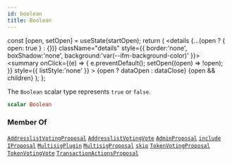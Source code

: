 ```yaml
---
id: boolean
title: Boolean
---
```









  const [open, setOpen] = useState(startOpen);
  return (
    <details {...(open ? { open: true } : {})} className="details" style={{ border:'none', boxShadow:'none', background:'var(--ifm-background-color)' }}>
      <summary
        onClick={(e) => {
          e.preventDefault();
          setOpen((open) => !open);
        }}
        style={{ listStyle:'none' }}
      >
      {open ? dataOpen : dataClose}
      </summary>
      {open && children}
    </details>
  );
};








The `Boolean` scalar type represents `true` or `false`.


```graphql
scalar Boolean
```








### Member Of

[`AddresslistVotingProposal`](/docs/next/subgraph/reference-guide/objects/addresslist-voting-proposal)  <Badge class="badge badge--secondary" text="object"/><Bullet />[`AddresslistVotingVote`](/docs/next/subgraph/reference-guide/objects/addresslist-voting-vote)  <Badge class="badge badge--secondary" text="object"/><Bullet />[`AdminProposal`](/docs/next/subgraph/reference-guide/objects/admin-proposal)  <Badge class="badge badge--secondary" text="object"/><Bullet />[`include`](/docs/next/subgraph/reference-guide/directives/include)  <Badge class="badge badge--secondary" text="directive"/><Bullet />[`IProposal`](/docs/next/subgraph/reference-guide/interfaces/iproposal)  <Badge class="badge badge--secondary" text="interface"/><Bullet />[`MultisigPlugin`](/docs/next/subgraph/reference-guide/objects/multisig-plugin)  <Badge class="badge badge--secondary" text="object"/><Bullet />[`MultisigProposal`](/docs/next/subgraph/reference-guide/objects/multisig-proposal)  <Badge class="badge badge--secondary" text="object"/><Bullet />[`skip`](/docs/next/subgraph/reference-guide/directives/skip)  <Badge class="badge badge--secondary" text="directive"/><Bullet />[`TokenVotingProposal`](/docs/next/subgraph/reference-guide/objects/token-voting-proposal)  <Badge class="badge badge--secondary" text="object"/><Bullet />[`TokenVotingVote`](/docs/next/subgraph/reference-guide/objects/token-voting-vote)  <Badge class="badge badge--secondary" text="object"/><Bullet />[`TransactionActionsProposal`](/docs/next/subgraph/reference-guide/objects/transaction-actions-proposal)  <Badge class="badge badge--secondary" text="object"/>


